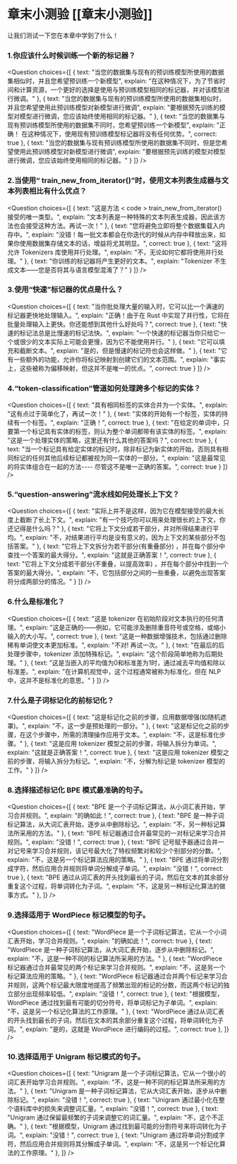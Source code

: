 <!-- DISABLE-FRONTMATTER-SECTIONS -->

# 章末小测验 [[章末小测验]]

<CourseFloatingBanner
    chapter={6}
    classNames="absolute z-10 right-0 top-0"
/>

让我们测试一下您在本章中学到了什么！

### 1.你应该什么时候训练一个新的标记器？
<Question
	choices={[
		{
			text: "当您的数据集与现有的预训练模型所使用的数据集相似时，并且您希望预训练一个新模型",
			explain: "在这种情况下，为了节省时间和计算资源，一个更好的选择是使用与预训练模型相同的标记器，并对该模型进行微调。"
		},
		{
			text: "当您的数据集与现有的预训练模型所使用的数据集相似时，并且您希望使用此预训练模型对新模型进行微调",
			explain: "要根据预先训练的模型对模型进行微调，您应该始终使用相同的标记器。"
		},
		{
			text: "当您的数据集与现有预训练模型所使用的数据集不同时，您希望预训练一个新模型",
			explain: "正确！ 在这种情况下，使用现有预训练模型标记器将没有任何优势。",
            correct: true
		},
        {
			text: "当您的数据集与现有预训练模型所使用的数据集不同时，但是您希望使用此预训练模型对新模型进行微调",
			explain: "要根据预先训练的模型对模型进行微调，您应该始终使用相同的标记器。"
		}
	]}
/>

### 2.当使用“ train_new_from_iterator()”时，使用文本列表生成器与文本列表相比有什么优点？
<Question
	choices={[
		{
			text: "这是方法 < code > train_new_from_iterator() </code > 接受的唯一类型。",
			explain: "文本列表是一种特殊的文本列表生成器，因此该方法也会接受这种方法。再试一次！"
		},
		{
			text: "您将避免立即将整个数据集载入内存中。",
			explain: "没错！每一批文本都会在你迭代的时候从内存中释放出来，如果你使用数据集存储文本的话，增益将尤其明显。",
			correct: true
		},
		{
			text: "这将允许 Tokenizers 库使用并行处理。",
			explain: "不，无论如何它都将使用并行处理。"
		},
        {
			text: "你训练的标记器将产生更好的文本。",
			explain: "Tokenizer 不生成文本——您是否将其与语言模型混淆了？"
		}
	]}
/>

### 3.使用“快速”标记器的优点是什么？
<Question
	choices={[
		{
			text: "当你批处理大量的输入时，它可以比一个满速的标记器更快地处理输入。",
			explain: "正确！由于在 Rust 中实现了并行性，它将在批量处理输入上更快。你还能想到其他什么好处吗？",
			correct: true
		},
		{
			text: "快速的标记法总是比慢速的标记法快。",
			explain: "一个快速的标记器当你只给它一个或很少的文本实际上可能会更慢，因为它不能使用并行。"
		},
		{
			text: "它可以填充和截断文本。",
			explain: "是的，但是慢速的标记符也会这样做。"
		},
        {
			text: "它有一些额外的功能，允许你将标记映射到创建它们的文本范围。",
			explain: "事实上，这些被称为偏移映射，但这并不是唯一的优点。",
			correct: true
		}
	]}
/>

### 4.“token-classification”管道如何处理跨多个标记的实体？
<Question
	choices={[
		{
			text: "具有相同标签的实体合并为一个实体。",
			explain: "这有点过于简单化了，再试一次！"
		},
		{
			text: "实体的开始有一个标签，实体的持续有一个标签。",
			explain: "正确！",
			correct: true
		},
		{
			text: "在给定的单词中，只要第一个标记具有实体的标签，则认为整个单词都带有该实体的标签。",
			explain: "这是一个处理实体的策略，这里还有什么其他的答案吗？",
			correct: true
		},
        {
			text: "当一个标记具有给定实体的标记时，除非标记为新实体的开始，否则具有相同标记的任何其他后续标记都被视为同一实体的一部分。",
			explain: "这是最常见的将实体组合在一起的方法---- 尽管这不是唯一正确的答案。",
			correct: true
		}
	]}
/>

### 5.“question-answering”流水线如何处理长上下文？
<Question
	choices={[
		{
			text: "实际上并不是这样，因为它在模型接受的最大长度上截断了长上下文。",
			explain: "有一个技巧你可以用来处理很长的上下文，你还记得是什么吗？"
		},
		{
			text: "它将上下文分成若干部分，并对所得结果进行平均。",
			explain: "不，对结果进行平均是没有意义的，因为上下文的某些部分不包括答案。"
		},
		{
			text: "它将上下文拆分为若干部分(有重叠部分) ，并在每个部分中查找一个答案的最大得分。",
			explain: "这就是正确答案！",
			correct: true
		},
        {
			text: "它将上下文分成若干部分(不重叠，以提高效率) ，并在每个部分中找到一个答案的最大得分。",
			explain: "不，它包括部分之间的一些重叠，以避免出现答案将分成两部分的情况。"
		}
	]}
/>

### 6.什么是标准化？
<Question
	choices={[
		{
			text: "这是 tokenizer 在初始阶段对文本执行的任何清理。",
			explain: "这是正确的——例如，它可能涉及删除重音符号或空格，或缩小输入的大小写。",
			correct: true
		},
		{
			text: "这是一种数据增强技术，包括通过删除稀有单词使文本更加标准。",
			explain: "不对! 再试一次。"
		},
		{
			text: "在最后的后处理步骤中，tokenizer 添加特殊标记。",
			explain: "这个阶段简单地称为后期处理。"
		},
        {
			text: "这是当嵌入的平均值为0和标准差为1时，通过减去平均值和除以标准差。",
			explain: "在计算机视觉中，这个过程通常被称为标准化，但在 NLP 中，这并不是标准化的意思。"
		}
	]}
/>

### 7.什么是子词标记化的前标记化？
<Question
	choices={[
		{
			text: "这是标记化之前的步骤，应用数据增强(如随机遮罩)。",
			explain: "不，这一步是预处理的一部分。"
		},
		{
			text: "这是标记化之前的步骤，在这个步骤中，所需的清理操作应用于文本。",
			explain: "不，这是标准化步骤。"
		},
		{
			text: "这是应用 tokenizer 模型之前的步骤，将输入拆分为单词。",
			explain: "这就是正确答案！",
			correct: true
		},
        {
			text: "这是应用 tokenizer 模型之前的步骤，将输入拆分为标记。",
			explain: "不，分解为标记是 tokenizer 模型的工作。"
		}
	]}
/>

### 8.选择描述标记化 BPE 模式最准确的句子。
<Question
	choices={[
		{
			text: "BPE 是一个子词标记算法，从小词汇表开始，学习合并规则。",
			explain: "的确如此！",
			correct: true
		},
		{
			text: "BPE 是一种子词标记算法，从大词汇表开始，逐步从中删除标记。",
			explain: "不，另一种标记算法所采用的方法。"
		},
		{
			text: "BPE 标记器通过合并最常见的一对标记来学习合并规则。",
			explain: "没错！",
			correct: true
		},
		{
			text: "BPE 记号赋予器通过合并一对记号来学习合并规则，该记号最大化了特权频繁对和较少个别部分的分数。",
			explain: "不，这是另一个标记算法应用的策略。"
		},
		{
			text: "BPE 通过将单词分割成字符，然后应用合并规则将单词分解成子单词。",
			explain: "没错！",
			correct: true
		},
		{
			text: "BPE 通过从词汇表的开头找到最长的子词，然后在文本的其余部分重复这个过程，将单词转化为子词。",
			explain: "不，这是另一种标记化算法的做事方式。"
		},
	]}
/>

### 9.选择适用于 WordPiece 标记模型的句子。
<Question
	choices={[
		{
			text: "WordPiece 是一个子词标记算法，它从一个小词汇表开始，学习合并规则。",
			explain: "的确如此！",
			correct: true
		},
		{
			text: "WordPiece 是一种子词标记算法，从大词汇表开始，逐步从中删除标记。",
			explain: "不，这是一种不同的标记算法所采用的方法。"
		},
		{
			text: "WordPiece 标记器通过合并最常见的两个标记来学习合并规则。",
			explain: "不，这是另一个标记算法应用的策略。"
		},
		{
			text: "WordPiece 标记器通过合并两个标记来学习合并规则，这两个标记最大限度地提高了频繁出现的标记的分数，而这两个标记的独立部分出现频率较低。",
			explain: "没错！",
			correct: true
		},
		{
			text: "根据模型，WordPiece 通过找到最有可能的切分符号，将单词标记为子单词。",
			explain: "不，这是另一个标记化算法的工作原理。"
		},
		{
			text: "WordPiece 通过从词汇表的开头找到最长的子词，然后在文本的其余部分重复这个过程，将单词转化为子词。",
			explain: "是的，这就是 WordPiece 进行编码的过程。",
			correct: true
		},
	]}
/>

### 10.选择适用于 Unigram 标记模式的句子。
<Question
	choices={[
		{
			text: "Unigram 是一个子词标记算法，它从一个很小的词汇表开始学习合并规则。",
			explain: "不，这是一种不同的标记算法所采用的方法。"
		},
		{
			text: "Unigram 是一种子词标记算法，它从大词汇表开始，逐步从中删除标记。",
			explain: "没错！",
			correct: true
		},
		{
			text: "Unigram 通过最小化在整个语料库中的损失来调整词汇量。",
			explain: "没错！",
			correct: true
		},
		{
			text: "Unigram 通过保留最频繁的子词来调整它的词汇量。",
			explain: "不，这个不正确。"
		},
		{
			text: "根据模型，Unigram 通过找到最可能的分割符号来将词转化为子词。",
			explain: "没错！",
			correct: true
		},
		{
			text: "Unigram 通过将单词分割成字符，然后应用合并规则将其分解成子单词。",
			explain: "不，这是另一个标记化算法的工作原理。"
		},
	]}
/>
